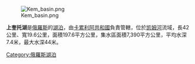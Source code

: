 [[Image:Kem_basin.png|right]]

'''上奎托湖'''是[[俄羅斯|俄羅斯]]的[[湖泊|湖泊]]，由[[卡累利阿共和國|卡累利阿共和國]]負責管轄，位於[[凯姆河|凯姆河]]流域，長42公里、寬19.6公里，面積197.6平方公里，集水區面積7,390平方公里，平均水深7.4米，最大水深44米。

{{Russia-geo-stub}}
[[Category:俄羅斯湖泊|Category:俄羅斯湖泊]]
